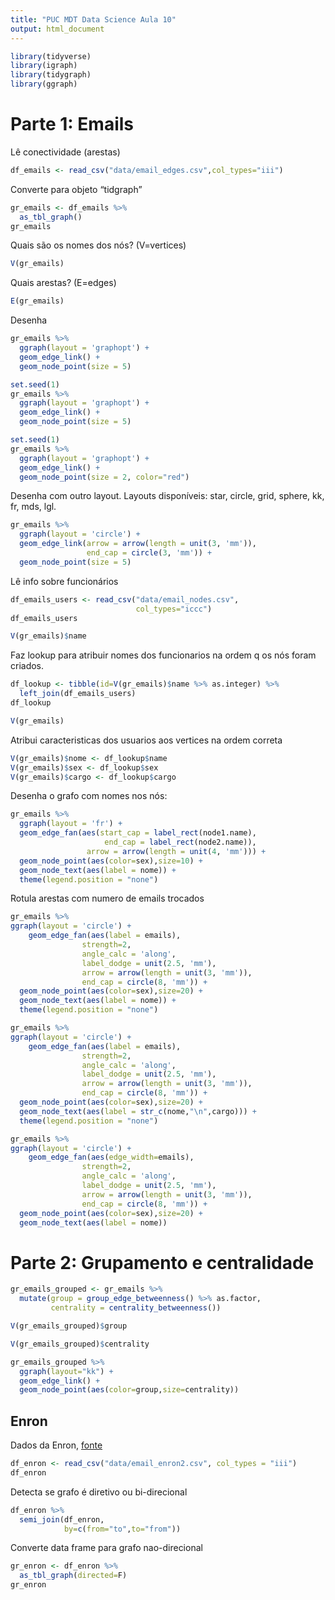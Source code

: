 ```yaml
---
title: "PUC MDT Data Science Aula 10"
output: html_document
---
```


```r
library(tidyverse)
library(igraph)
library(tidygraph)
library(ggraph)
```

# Parte 1: Emails

Lê conectividade (arestas)

```r
df_emails <- read_csv("data/email_edges.csv",col_types="iii")
```

Converte para objeto "tidgraph"

```r
gr_emails <- df_emails %>%
  as_tbl_graph()
gr_emails
```


Quais são os nomes dos nós? (V=vertices)

```r
V(gr_emails)
```


Quais arestas? (E=edges)

```r
E(gr_emails)
```

Desenha

```r
gr_emails %>% 
  ggraph(layout = 'graphopt') + 
  geom_edge_link() +
  geom_node_point(size = 5)
```


```r
set.seed(1)
gr_emails %>% 
  ggraph(layout = 'graphopt') + 
  geom_edge_link() +
  geom_node_point(size = 5)
```


```r
set.seed(1)
gr_emails %>% 
  ggraph(layout = 'graphopt') + 
  geom_edge_link() +
  geom_node_point(size = 2, color="red")
```



Desenha com outro layout. Layouts disponíveis: star, circle, grid, sphere, kk, fr, mds, lgl.

```r
gr_emails %>% 
  ggraph(layout = 'circle') + 
  geom_edge_link(arrow = arrow(length = unit(3, 'mm')), 
                 end_cap = circle(3, 'mm')) + 
  geom_node_point(size = 5)
```

Lê info sobre funcionários

```r
df_emails_users <- read_csv("data/email_nodes.csv",
                            col_types="iccc")
df_emails_users
```

```r
V(gr_emails)$name
```

Faz lookup para atribuir nomes dos funcionarios na ordem q os nós foram criados.

```r
df_lookup <- tibble(id=V(gr_emails)$name %>% as.integer) %>%
  left_join(df_emails_users)
df_lookup
```


```r
V(gr_emails)
```

Atribui caracteristicas dos usuarios aos vertices na ordem correta

```r
V(gr_emails)$nome <- df_lookup$name
V(gr_emails)$sex <- df_lookup$sex
V(gr_emails)$cargo <- df_lookup$cargo
```

Desenha o grafo com nomes nos nós:

```r
gr_emails %>%
  ggraph(layout = 'fr') + 
  geom_edge_fan(aes(start_cap = label_rect(node1.name),
                     end_cap = label_rect(node2.name)), 
                 arrow = arrow(length = unit(4, 'mm'))) +
  geom_node_point(aes(color=sex),size=10) +
  geom_node_text(aes(label = nome)) +
  theme(legend.position = "none")
```

Rotula arestas com numero de emails trocados

```r
gr_emails %>%
ggraph(layout = 'circle') + 
    geom_edge_fan(aes(label = emails), 
                strength=2,
                angle_calc = 'along',
                label_dodge = unit(2.5, 'mm'),
                arrow = arrow(length = unit(3, 'mm')), 
                end_cap = circle(8, 'mm')) + 
  geom_node_point(aes(color=sex),size=20) +
  geom_node_text(aes(label = nome)) +
  theme(legend.position = "none")
```

```r
gr_emails %>%
ggraph(layout = 'circle') + 
    geom_edge_fan(aes(label = emails), 
                strength=2,
                angle_calc = 'along',
                label_dodge = unit(2.5, 'mm'),
                arrow = arrow(length = unit(3, 'mm')), 
                end_cap = circle(8, 'mm')) + 
  geom_node_point(aes(color=sex),size=20) +
  geom_node_text(aes(label = str_c(nome,"\n",cargo))) +
  theme(legend.position = "none")
```

```r
gr_emails %>%
ggraph(layout = 'circle') + 
    geom_edge_fan(aes(edge_width=emails), 
                strength=2,
                angle_calc = 'along',
                label_dodge = unit(2.5, 'mm'),
                arrow = arrow(length = unit(3, 'mm')), 
                end_cap = circle(8, 'mm')) + 
  geom_node_point(aes(color=sex),size=20) +
  geom_node_text(aes(label = nome))
```

# Parte 2: Grupamento e centralidade

```r
gr_emails_grouped <- gr_emails %>%
  mutate(group = group_edge_betweenness() %>% as.factor,
         centrality = centrality_betweenness())
```

```r
V(gr_emails_grouped)$group
```

```r
V(gr_emails_grouped)$centrality
```

```r
gr_emails_grouped %>%
  ggraph(layout="kk") +
  geom_edge_link() +
  geom_node_point(aes(color=group,size=centrality))
```

## Enron

Dados da Enron, [fonte](http://networkrepository.com/email.php)

```r
df_enron <- read_csv("data/email_enron2.csv", col_types = "iii")
df_enron
```

Detecta se grafo é diretivo ou bi-direcional

```r
df_enron %>%
  semi_join(df_enron,
            by=c(from="to",to="from"))
```

Converte data frame para grafo nao-direcional

```r
gr_enron <- df_enron %>%
  as_tbl_graph(directed=F)
gr_enron
```








